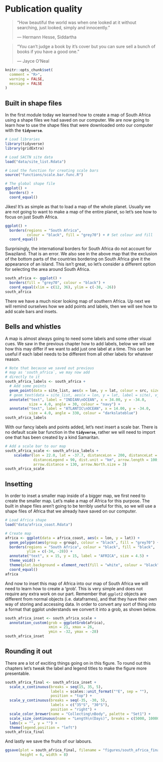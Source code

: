 # Publication quality {#pub_qual}

> "How beautiful the world was when one looked at it without searching, just looked, simply and innocently."
>
> --- Hermann Hesse, Siddartha
  
> "You can't judge a book by it's cover but you can sure sell a bunch of books if you have a good one."
>
> --- Jayce O'Neal

```r
knitr::opts_chunk$set(
  comment = "R>", 
  warning = FALSE, 
  message = FALSE
)
```

## Built in shape files

In the first module today we learned how to create a map of South Africa using a shape files we had saved on our computer. We are now going to learn how to use the shape files that were downloaded onto our computer with the **`tidyverse`**.

```r
# Load libraries
library(tidyverse)
library(gridExtra)

# Load SACTN site data
load("data/site_list.Rdata")

# Load the function for creating scale bars
source("functions/scale.bar.func.R")

# The global shape file
ggplot() +
  borders() +
  coord_equal()
```

Jikes! It's as simple as that to load a map of the whole planet. Usually we are not going to want to make a map of the entire planet, so let's see how to focus on just South Africa. 

```r
ggplot() +
  borders(regions = "South Africa", 
          colour = "black", fill = "grey70") + # Set colour and fill
  coord_equal()
```

Surprisingly, the international borders for South Africa do not account for Swaziland. That is an error. We also see in the above map that the exclusion of the bottom parts of the countries bordering on South Africa give it the appearance of an island. This isn't great, so let's consider a different option for selecting the area around South Africa.

```r
south_africa <- ggplot() +
  borders(fill = "grey70", colour = "black") +
  coord_equal(xlim = c(12, 36), ylim = c(-38, -26))
south_africa
```

There we have a much nicer looking map of southern Africa. Up next we will remind ourselves how we add points and labels, then we will see how to add scale bars and insets.

## Bells and whistles

A map is almost always going to need some labels and some other visual cues. We saw in the previous chapter how to add labels, below we will see how this may differ if we want to add just one label at a time. This can be useful if each label needs to be different from all other labels for whatever reason.

```r
# Note that because we saved out previous
# map as 'south_africa`, we may now add
# directly to it
south_africa_labels <- south_africa +
  # Add some points
  geom_point(data = site_list, aes(x = lon, y = lat, colour = src, size = length)) +
  # geom_text(data = site_list, aes(x = lon, y = lat, label = site), vjust = 1.5) +
  annotate("text", label = "INDIAN\nOCEAN", x = 34.00, y = -34.0, 
           size = 4.0, angle = 30, colour = "navy") +
  annotate("text", label = "ATLANTIC\nOCEAN", x = 14.00, y = -34.0, 
           size = 4.0, angle = 330, colour = "darkslateblue")
south_africa_labels
```

With our fancy labels and points added, let's next insert a scale bar. There is no default scale bar function in the **`tidyverse`**, rather we will need to import one that has been created by a kind Samaritan.

```r
# Add a scale bar to our map
south_africa_scale <- south_africa_labels +
    scaleBar(lon = 22.0, lat = -37.7, distanceLon = 200, distanceLat = 50, 
             distanceLegend = 90, dist.unit = "km", arrow.length = 100, 
             arrow.distance = 130, arrow.North.size = 3)
south_africa_scale
```

## Insetting

In order to inset a smaller map inside of a bigger map, we first need to create the smaller map. Let's make a map of Africa for this purpose. The built in shape files aren't going to be terribly useful for this, so we will use a shape files of Africa that we already have saved on our computer.

```r
# Load Africa shape
load("data/africa_coast.Rdata")

# Create map
africa <- ggplot(data = africa_coast, aes(x = lon, y = lat)) +
  geom_polygon(aes(group = group), colour = "black", fill = "grey70") +
  borders(regions = "South Africa", colour = "black", fill = "black",
          ylim = c(-34, -28)) +
  annotate("text", x = 15, y = 15, label = "AFRICA", size = 4.5) +
  theme_void() +
  theme(plot.background = element_rect(fill = "white", colour = "black")) +
  coord_equal()
africa
```

And now to inset this map of Africa into our map of South Africa we will need to learn how to create a 'grob'. This is very simple and does not require any extra work on our part. Remember that `ggplot2` objects are different from normal objects (i.e. dataframes), and that they have their own way of storing and accessing data. In order to convert any sort of thing into a format that ggplot understands we convert it into a grob, as shown below.

```r
south_africa_inset <- south_africa_scale +
  annotation_custom(grob = ggplotGrob(africa),
                    xmin = 21, xmax = 26,
                    ymin = -32, ymax = -28)
south_africa_inset
```

## Rounding it out

There are a lot of exciting things going on in this figure. To round out this chapters let's tweak the label and legend titles to make the figure more presentable.

```r
south_africa_final <- south_africa_inset +
  scale_x_continuous(breaks = seq(15, 35, 5),
                     labels = scales::unit_format("°E", sep = ""),
                     position = "top") +
  scale_y_continuous(breaks = seq(-35, -30, 5),
                     labels = c("35°S", "30°S"),
                     position = "right") +
  scale_color_brewer(name = "Collecting\nBody", palette = "Set1") +
  scale_size_continuous(name = "Length\n(Days)", breaks = c(5000, 10000, 15000)) +
  labs(x = "", y = "") +
  theme(legend.position = "left")
south_africa_final
```

And lastly we save the fruits of our labours.

```r
ggsave(plot = south_africa_final, filename = "figures/south_africa_final.pdf", 
       height = 6, width = 8)
```

